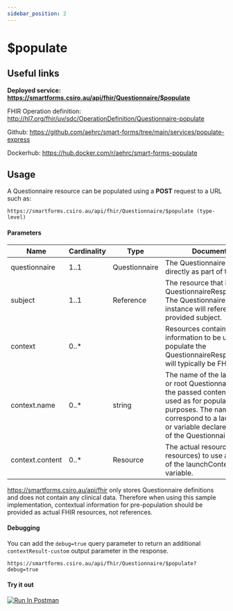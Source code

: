 ```yaml
---
sidebar_position: 2
---
```


# $populate

## Useful links

**Deployed service: https://smartforms.csiro.au/api/fhir/Questionnaire/$populate**

FHIR Operation definition: http://hl7.org/fhir/uv/sdc/OperationDefinition/Questionnaire-populate

Github: https://github.com/aehrc/smart-forms/tree/main/services/populate-express

Dockerhub: https://hub.docker.com/r/aehrc/smart-forms-populate

## Usage

A Questionnaire resource can be populated using a **POST** request to a URL such as:

```http request
https://smartforms.csiro.au/api/fhir/Questionnaire/$populate (type-level)
```

#### Parameters

| Name            | Cardinality | Type          | Documentation                                                                                                                                                                                                                  |
| --------------- | ----------- | ------------- | ------------------------------------------------------------------------------------------------------------------------------------------------------------------------------------------------------------------------------ |
| questionnaire   | 1..1        | Questionnaire | The Questionnaire is provided directly as part of the request.                                                                                                                                                                 |
| subject         | 1..1        | Reference     | The resource that is to be the QuestionnaireResponse.subject. The QuestionnaireResponse instance will reference the provided subject.                                                                                          |
| context         | 0..\*       |               | Resources containing information to be used to help populate the QuestionnaireResponse. These will typically be FHIR resources.                                                                                                |
| context.name    | 0..\*       | string        | The name of the launchContext or root Questionnaire variable the passed content should be used as for population purposes. The name SHALL correspond to a launchContext or variable declared at the root of the Questionnaire. |
| context.content | 0..\*       | Resource      | The actual resource (or resources) to use as the value of the launchContext or variable.                                                                                                                                       |

https://smartforms.csiro.au/api/fhir only stores Questionnaire definitions and does not contain any clinical data. Therefore when using this sample implementation, contextual information for pre-population should be provided as actual FHIR resources, not references.

#### Debugging

You can add the `debug=true` query parameter to return an additional `contextResult-custom` output parameter in the response.

```http request
https://smartforms.csiro.au/api/fhir/Questionnaire/$populate?debug=true
```

#### Try it out

[<img src="https://run.pstmn.io/button.svg" alt="Run In Postman"/>](https://elements.getpostman.com/redirect?entityId=22885901-2af2cfbb-3a0a-49c6-8404-105ef0751415&entityType=collection)
